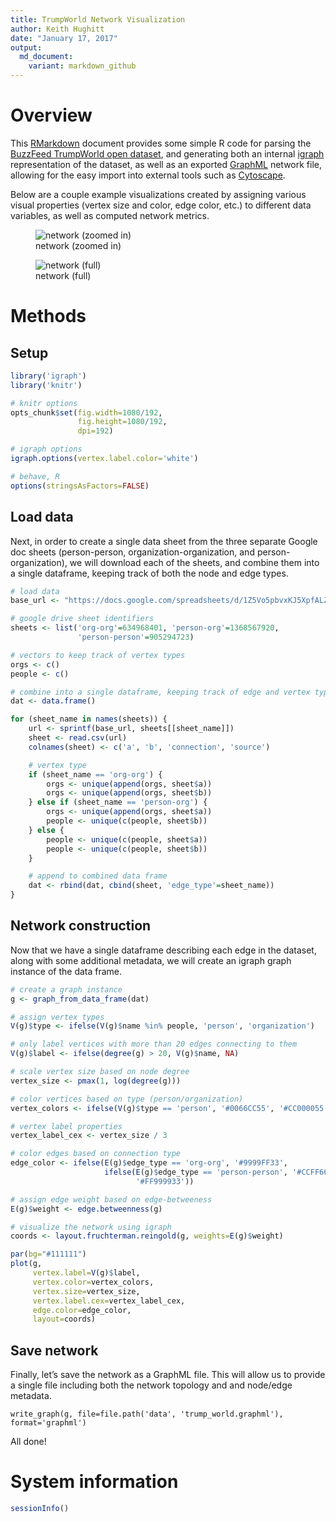 ```yaml
---
title: TrumpWorld Network Visualization
author: Keith Hughitt
date: "January 17, 2017"
output:
  md_document:
    variant: markdown_github
---
```


# Overview

This [RMarkdown](http://rmarkdown.rstudio.com/) document provides some simple R
code for parsing the [BuzzFeed TrumpWorld open
dataset](https://www.buzzfeed.com/johntemplon/help-us-map-trumpworld?utm_term=.prXl6l32Z#.id0L5LXdZ),
and generating both an internal [igraph](http://igraph.org/r/) representation
of the dataset, as well as an exported [GraphML](http://graphml.graphdrawing.org/) network
file, allowing for the easy import into external tools such as
[Cytoscape](http://www.cytoscape.org/).

Below are a couple example visualizations created by assigning various visual
properties (vertex size and color, edge color, etc.) to different data
variables, as well as computed network metrics.

![network (zoomed in)](img/network-cytoscape-zoomed.png)

![network (full)](img/network-cytoscape-full.png)

# Methods

## Setup

```r
library('igraph')
library('knitr')

# knitr options
opts_chunk$set(fig.width=1080/192,
               fig.height=1080/192,
               dpi=192)

# igraph options
igraph.options(vertex.label.color='white')

# behave, R
options(stringsAsFactors=FALSE)
```

## Load data

Next, in order to create a single data sheet from the three separate Google doc
sheets (person-person, organization-organization, and person-organization), we
will download each of the sheets, and combine them into a single dataframe,
keeping track of both the node and edge types.

```r
# load data
base_url <- "https://docs.google.com/spreadsheets/d/1Z5Vo5pbvxKJ5XpfALZXvCzW26Cl4we3OaN73K9Ae5Ss/pub?gid=%d&output=csv"

# google drive sheet identifiers
sheets <- list('org-org'=634968401, 'person-org'=1368567920,
               'person-person'=905294723)

# vectors to keep track of vertex types
orgs <- c()
people <- c()

# combine into a single dataframe, keeping track of edge and vertex types
dat <- data.frame()

for (sheet_name in names(sheets)) {
    url <- sprintf(base_url, sheets[[sheet_name]])
    sheet <- read.csv(url)
    colnames(sheet) <- c('a', 'b', 'connection', 'source')

    # vertex type
    if (sheet_name == 'org-org') {
        orgs <- unique(append(orgs, sheet$a))
        orgs <- unique(append(orgs, sheet$b))
    } else if (sheet_name == 'person-org') {
        orgs <- unique(append(orgs, sheet$a))
        people <- unique(c(people, sheet$b))
    } else {
        people <- unique(c(people, sheet$a))
        people <- unique(c(people, sheet$b))
    }

    # append to combined data frame
    dat <- rbind(dat, cbind(sheet, 'edge_type'=sheet_name))
}
```

## Network construction

Now that we have a single dataframe describing each edge in the dataset, along
with some additional metadata, we will create an igraph graph instance of the
data frame.

```r
# create a graph instance
g <- graph_from_data_frame(dat)

# assign vertex types
V(g)$type <- ifelse(V(g)$name %in% people, 'person', 'organization')

# only label vertices with more than 20 edges connecting to them
V(g)$label <- ifelse(degree(g) > 20, V(g)$name, NA)

# scale vertex size based on node degree
vertex_size <- pmax(1, log(degree(g)))

# color vertices based on type (person/organization)
vertex_colors <- ifelse(V(g)$type == 'person', '#0066CC55', '#CC000055')

# vertex label properties
vertex_label_cex <- vertex_size / 3

# color edges based on connection type
edge_color <- ifelse(E(g)$edge_type == 'org-org', '#9999FF33',
                     ifelse(E(g)$edge_type == 'person-person', '#CCFF6633',
                            '#FF999933'))

# assign edge weight based on edge-betweeness
E(g)$weight <- edge.betweenness(g)

# visualize the network using igraph
coords <- layout.fruchterman.reingold(g, weights=E(g)$weight)

par(bg="#111111")
plot(g, 
     vertex.label=V(g)$label, 
     vertex.color=vertex_colors,
     vertex.size=vertex_size, 
     vertex.label.cex=vertex_label_cex,
     edge.color=edge_color,
     layout=coords)
```

## Save network

Finally, let's save the network as a GraphML file. This will allow us to
provide a single file including both the network topology and and node/edge
metadata.

```
write_graph(g, file=file.path('data', 'trump_world.graphml'), format='graphml')
```

All done!

# System information

```r
sessionInfo()
```

